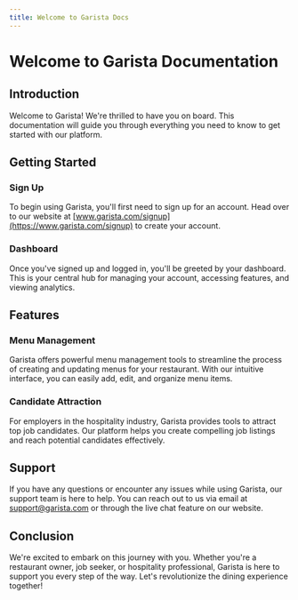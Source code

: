 ```yaml
---
title: Welcome to Garista Docs
---
```


# Welcome to Garista Documentation

## Introduction

Welcome to Garista! We're thrilled to have you on board. This documentation will guide you through everything you need to know to get started with our platform.

## Getting Started

### Sign Up

To begin using Garista, you'll first need to sign up for an account. Head over to our website at [www.garista.com/signup](https://www.garista.com/signup) to create your account. 

### Dashboard

Once you've signed up and logged in, you'll be greeted by your dashboard. This is your central hub for managing your account, accessing features, and viewing analytics.

## Features

### Menu Management

Garista offers powerful menu management tools to streamline the process of creating and updating menus for your restaurant. With our intuitive interface, you can easily add, edit, and organize menu items.

### Candidate Attraction

For employers in the hospitality industry, Garista provides tools to attract top job candidates. Our platform helps you create compelling job listings and reach potential candidates effectively.

## Support

If you have any questions or encounter any issues while using Garista, our support team is here to help. You can reach out to us via email at [support@garista.com](mailto:support@garista.com) or through the live chat feature on our website.

## Conclusion

We're excited to embark on this journey with you. Whether you're a restaurant owner, job seeker, or hospitality professional, Garista is here to support you every step of the way. Let's revolutionize the dining experience together!

